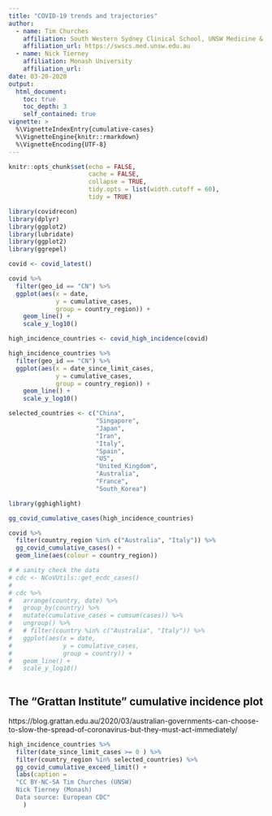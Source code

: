 ```yaml
---
title: "COVID-19 trends and trajectories"
author:
  - name: Tim Churches 
    affiliation: South Western Sydney Clinical School, UNSW Medicine & Ingham Institute of Applied Medical Research, Liverpool, Sydney, Australia
    affiliation_url: https://swscs.med.unsw.edu.au
  - name: Nick Tierney 
    affiliation: Monash University
    affiliation_url: 
date: 03-20-2020
output:
  html_document:
    toc: true
    toc_depth: 3
    self_contained: true
vignette: >
  %\VignetteIndexEntry{cumulative-cases}
  %\VignetteEngine{knitr::rmarkdown}
  %\VignetteEncoding{UTF-8}
---
```


```r
knitr::opts_chunk$set(echo = FALSE, 
                      cache = FALSE,
                      collapse = TRUE,
                      tidy.opts = list(width.cutoff = 60),
                      tidy = TRUE)
```

```r
library(covidrecon)
library(dplyr)
library(ggplot2)
library(lubridate)
library(ggplot2)
library(ggrepel)
```

```r
covid <- covid_latest()
```

```r
covid %>% 
  filter(geo_id == "CN") %>% 
  ggplot(aes(x = date,
             y = cumulative_cases,
             group = country_region)) +
    geom_line() +
    scale_y_log10()
```


```r
high_incidence_countries <- covid_high_incidence(covid)

high_incidence_countries %>% 
  filter(geo_id == "CN") %>% 
  ggplot(aes(x = date_since_limit_cases,
             y = cumulative_cases,
             group = country_region)) +
    geom_line() +
    scale_y_log10()
```

```r
selected_countries <- c("China",
                        "Singapore",
                        "Japan",
                        "Iran",
                        "Italy",
                        "Spain",
                        "US",
                        "United_Kingdom",
                        "Australia",
                        "France",
                        "South_Korea")

```


```r
library(gghighlight)

gg_covid_cumulative_cases(high_incidence_countries)

covid %>% 
  filter(country_region %in% c("Australia", "Italy")) %>% 
  gg_covid_cumulative_cases() +
  geom_line(aes(colour = country_region))

# # sanity check the data
# cdc <- NCoVUtils::get_ecdc_cases()
# 
# cdc %>% 
#   arrange(country, date) %>% 
#   group_by(country) %>% 
#   mutate(cumulative_cases = cumsum(cases)) %>% 
#   ungroup() %>% 
#   # filter(country %in% c("Australia", "Italy")) %>% 
#   ggplot(aes(x = date,
#              y = cumulative_cases,
#              group = country)) + 
#   geom_line() +
#   scale_y_log10()
  
```

## The "Grattan Institute" cumulative incidence plot

https://blog.grattan.edu.au/2020/03/australian-governments-can-choose-to-slow-the-spread-of-coronavirus-but-they-must-act-immediately/

```r
high_incidence_countries %>% 
  filter(date_since_limit_cases >= 0 ) %>% 
  filter(country_region %in% selected_countries) %>% 
  gg_covid_cumulative_exceed_limit() + 
  labs(caption = 
  "CC BY-NC-SA Tim Churches (UNSW)
  Nick Tierney (Monash)
  Data source: European CDC"
    )


```

